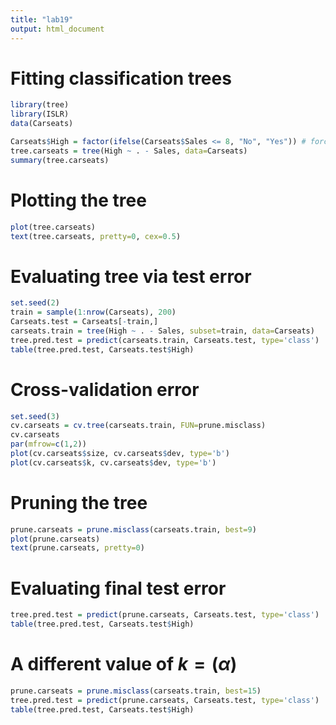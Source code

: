 ```yaml
---
title: "lab19"
output: html_document
---
```



# Fitting classification trees

```r
library(tree)
library(ISLR)
data(Carseats)
```


```r
Carseats$High = factor(ifelse(Carseats$Sales <= 8, "No", "Yes")) # forcing a factor seemed necessary -- not in code in book
tree.carseats = tree(High ~ . - Sales, data=Carseats)
summary(tree.carseats)
```

# Plotting the tree

```r
plot(tree.carseats)
text(tree.carseats, pretty=0, cex=0.5)
```

# Evaluating tree via test error

```r
set.seed(2)
train = sample(1:nrow(Carseats), 200)
Carseats.test = Carseats[-train,]
carseats.train = tree(High ~ . - Sales, subset=train, data=Carseats)
tree.pred.test = predict(carseats.train, Carseats.test, type='class')
table(tree.pred.test, Carseats.test$High)
```

# Cross-validation error

```r
set.seed(3)
cv.carseats = cv.tree(carseats.train, FUN=prune.misclass)
cv.carseats
par(mfrow=c(1,2))
plot(cv.carseats$size, cv.carseats$dev, type='b')
plot(cv.carseats$k, cv.carseats$dev, type='b')
```

# Pruning the tree


```r
prune.carseats = prune.misclass(carseats.train, best=9)
plot(prune.carseats)
text(prune.carseats, pretty=0)
```

# Evaluating final test error

```r
tree.pred.test = predict(prune.carseats, Carseats.test, type='class')
table(tree.pred.test, Carseats.test$High)
```

# A different value of $k=(\alpha)$

```r
prune.carseats = prune.misclass(carseats.train, best=15)
tree.pred.test = predict(prune.carseats, Carseats.test, type='class')
table(tree.pred.test, Carseats.test$High)
```
